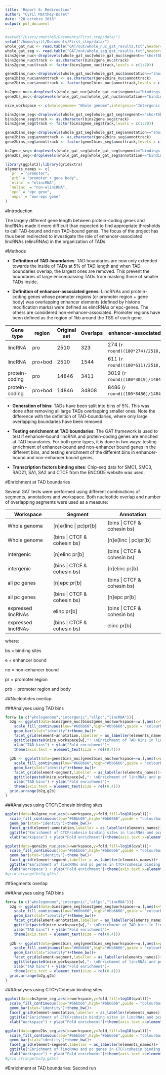 ```yaml
---
title: 'Report 6: Redirection'
author: "Cyril Matthey-Doret"
date: "28 octobre 2016"
output: pdf_document
---
```


```r
#setwd("/Users/cmatthe5/Documents/First_step/data/")
setwd("/home/cyril/Documents/First_step/data/")
whole_gat_nuc <- read.table("GAT/out/whole_nuc_gat_results.txt",header=T)
whole_gat_seg <- read.table("GAT/out/whole_seg_gat_results.txt",header=T)
bins2gene_nuc<-droplevels(whole_gat_nuc[whole_gat_nuc$segment=="short5bins",])
bins2gene_nuc$track <- as.character(bins2gene_nuc$track)
bins2gene_nuc$track <- factor(bins2gene_nuc$track,levels = c(1:20))

gene2bins_nuc<-droplevels(whole_gat_nuc[whole_gat_nuc$annotation=="short5bins",])
gene2bins_nuc$annottrack <- as.character(gene2bins_nuc$annottrack)
gene2bins_nuc$annottrack <- factor(gene2bins_nuc$annottrack,levels = c(1:20))

bs2gene_nuc<-droplevels(whole_gat_nuc[whole_gat_nuc$segment=="bindingsite",])
gene2bs_nuc<-droplevels(whole_gat_nuc[whole_gat_nuc$annotation=="bindingsite",])

nice_workspace <- c(wholegenome= "Whole genome",intergenic="Intergenic space",allpc="Protein-coding space", lincRNA="Expressed lincRNAs space")

bins2gene_seg<-droplevels(whole_gat_seg[whole_gat_seg$segment=="short5bins",])
bins2gene_seg$track <- as.character(bins2gene_seg$track)
bins2gene_seg$track <- factor(bins2gene_seg$track,levels = c(1:20))

gene2bins_seg<-droplevels(whole_gat_seg[whole_gat_seg$annotation=="short5bins",])
gene2bins_seg$annottrack <- as.character(gene2bins_seg$annottrack)
gene2bins_seg$annottrack <- factor(gene2bins_seg$annottrack,levels = c(1:20))

bs2gene_seg<-droplevels(whole_gat_seg[whole_gat_seg$segment=="bindingsite",])
gene2bs_seg<-droplevels(whole_gat_seg[whole_gat_seg$annotation=="bindingsite",])

library(ggplot2);library(gridExtra)
elements_names <- c(
  `pr` = "promoter",
  `prb` = "promoter + gene body",
  `elinc` = "elincRNA",
  `nelinc` = "non-elincRNA",
  `epc` = "epc gene",
  `nepc` = "non-epc gene"
)
```

#Introduction

The largely different gene length between protein-coding genes and lincRNAs made it more difficult than expected to find appropriate thresholds to call TAD-bound and non TAD-bound genes. The focus of the project has thus been redirected to investigate the role of enhancer-associated lincRNAs (elincRNAs) in the organization of TADs.

#Methods

   * __Definition of TAD-boundaries__: TAD boundaries are now only extended towards the inside of TADs at 5% of TAD length and when TAD boundaries overlap, the largest ones are removed. This prevent the boundaries of large encompassing TADs from masking those of smaller TADs inside.

   * __Definition of enhancer-associated genes__: LincRNAs and protein-coding genes whose promoter regions (or promoter region + gene body) was overlapping enhancer elements (defined by histone modification marks) were defined as elincRNAs or epc-genes. The others are considered non-enhancer-associated. Promoter regions have been defined as the region of 1kb around the TSS of each gene.
   
Gene type|region|Original set|Overlaps|enhancer-associated genes
---------|------|------------|--------|---
lincRNA|pro|2510|323|274 (`r round((100*274)/2510,1)`%)
lincRNA|pro+bod|2510|1544|611 (`r round((100*611)/2510,1)`%)
protein-coding|pro|14846|3411|3019 (`r round((100*3019)/14846,1)`%)
protein-coding|pro+bod|14846|34808|8486 (`r round((100*8486)/14846,1)`%)

   * __Generation of bins__: TADs have been split into bins of 5%. This was done after removing all large TADs overlapping smaller ones. Note the difference with the definition of TAD-boundaries, where only large overlapping boundaries have been removed.
   
   * __Testing enrichment at TAD boundaries__: The GAT framework is used to test if enhancer-bound lincRNA and protein-coding genes are enriched at TAD boundaries. For both gene types, it is done in two ways: testing enrichment of enhancer-bound and non-enhancer bound genes in the different bins, and testing enrichment of the different bins in enhancer-bound and non-enhancer bound genes.
   
   * __Transcription factors binding sites__: Chip-seq data for SMC1, SMC3, RAD21, SA1, SA2 and CTCF from the ENCODE website was used.


#Enrichment at TAD boundaries

Several GAT tests were performed using different combinations of segments, annotations and workspace. Both nucleotide overlap and number of overlapping segments were used as a  measure:

Workspace|Segment|Annotation
---------|-------|----------
Whole genome|[n]e(linc \| pc)pr[b]|(bins \| CTCF & cohesin bs)
Whole genome|(bins \| CTCF & cohesin bs)|[n]e(linc \| pc)pr[b]
intergenic|[n]elinc pr[b]|(bins \| CTCF & cohesin bs)
intergenic|(bins \| CTCF & cohesin bs)|[n]elinc pr[b]
all pc genes|[n]epc pr[b]|(bins \| CTCF & cohesin bs)
all pc genes|(bins \| CTCF & cohesin bs)|[n]epc pr[b]
expressed lincRNAs|elinc pr[b]|(bins \| CTCF & cohesin bs)
expressed lincRNAs|(bins \| CTCF & cohesin bs)|elinc pr[b]


where: 

bs = binding sites

e = enhancer bound 

ne = non-enhancer bound 

pr = promoter region

prb = promoter region and body

##Nucleotides overlap

###Analyses using TAD bins

```r

for(w in c("wholegenome","intergenic","allpc","lincRNA")){
  b2g <- ggplot(data=bins2gene_nuc[bins2gene_nuc$workspace==w,],aes(x=track,y=fold,fill=log10(qval)))+
    scale_fill_continuous(low="#66bb66",high="#bb6666",guide = "colourbar",name= "Log10\nq-value")+
    geom_bar(stat="identity")+theme_bw()+
    facet_grid(element~annotation,labeller = as_labeller(elements_names))+
    ggtitle(paste0(nice_workspace[w],": \nEnrichment of TAD bins in lincRNAs and pcgenes"))+
    xlab("TAD bins") + ylab("Fold enrichment")+
    theme(axis.text = element_text(size = rel(0.4)))
  
  g2b <- ggplot(data=gene2bins_nuc[gene2bins_nuc$workspace==w,],aes(x=annottrack,y=fold,fill=log10(qval)))+
    scale_fill_continuous(low="#66bb66",high="#bb6666",guide = "colourbar",name= "Log10\nq-value")+
    geom_bar(stat="identity")+theme_bw()+
    facet_grid(element~segment,labeller = as_labeller(elements_names))+
    ggtitle(paste0(nice_workspace[w],": \nEnrichment of lincRNAs and pc genes in TAD bins"))+
    xlab("TAD bins") + ylab("Fold enrichment")+
    theme(axis.text = element_text(size = rel(0.4)))
  grid.arrange(b2g,g2b)
}

```

###Analyses using CTCF/Cohesin binding sites

```r

ggplot(data=bs2gene_nuc,aes(x=workspace,y=fold,fill=log10(qval)))+
  scale_fill_continuous(low="#66bb66",high="#bb6666",guide = "colourbar",name= "Log10 q-value")+
  geom_bar(stat="identity")+theme_bw()+
  facet_grid(element~annotation,labeller = as_labeller(elements_names))+
  ggtitle("Enrichment of CTCF/cohesin binding sites in lincRNAs and pcgenes")+
  xlab("Workspace") + ylab("Fold enrichment")+theme(axis.text.x=element_text(angle = -90, hjust = 0))

ggplot(data=gene2bs_nuc,aes(x=workspace,y=fold,fill=log10(qval)))+
  scale_fill_continuous(low="#66bb66",high="#bb6666",guide = "colourbar",name= "Log10 q-value")+
  geom_bar(stat="identity")+theme_bw()+
  facet_grid(element~segment,labeller = as_labeller(elements_names))+
  ggtitle("Enrichment of lincRNAs and pc genes in CTCF/cohesin binding sites")+
  xlab("Workspace") + ylab("Fold enrichment")+theme(axis.text.x=element_text(angle = -90, hjust = 0))
#grid.arrange(bs2g,g2bs)

```

##Segments overlap

###Analyses using TAD bins

```r

for(w in c("wholegenome","intergenic","allpc","lincRNA")){
  b2g <- ggplot(data=bins2gene_seg[bins2gene_seg$workspace==w,],aes(x=track,y=fold,fill=log10(qval)))+
    scale_fill_continuous(low="#66bb66",high="#bb6666",guide = "colourbar",name= "Log10\nq-value")+
    geom_bar(stat="identity")+theme_bw()+
    facet_grid(element~annotation,labeller = as_labeller(elements_names))+
    ggtitle(paste0(nice_workspace[w],": \nEnrichment of TAD bins in lincRNAs and pcgenes"))+
    xlab("TAD bins") + ylab("Fold enrichment")+
    theme(axis.text = element_text(size = rel(0.4)))
  
  g2b <- ggplot(data=gene2bins_seg[gene2bins_seg$workspace==w,],aes(x=annottrack,y=fold,fill=log10(qval)))+
    scale_fill_continuous(low="#66bb66",high="#bb6666",guide = "colourbar",name= "Log10\nq-value")+
    geom_bar(stat="identity")+theme_bw()+
    facet_grid(element~segment,labeller = as_labeller(elements_names))+
    ggtitle(paste0(nice_workspace[w],": \nEnrichment of lincRNAs and pc genes in TAD bins"))+
    xlab("TAD bins") + ylab("Fold enrichment")+
    theme(axis.text = element_text(size = rel(0.4)))
  grid.arrange(b2g,g2b)
}

```

###Analyses using CTCF/Cohesin binding sites

```r

ggplot(data=bs2gene_seg,aes(x=workspace,y=fold,fill=log10(qval)))+
  scale_fill_continuous(low="#66bb66",high="#bb6666",guide = "colourbar",name= "Log10 q-value")+
  geom_bar(stat="identity")+theme_bw()+
  facet_grid(element~annotation,labeller = as_labeller(elements_names))+
  ggtitle("Enrichment of CTCF/cohesin binding sites in lincRNAs and pcgenes")+
  xlab("Workspace") + ylab("Fold enrichment")+theme(axis.text.x=element_text(angle = -90, hjust = 0))

ggplot(data=gene2bs_seg,aes(x=workspace,y=fold,fill=log10(qval)))+
  scale_fill_continuous(low="#66bb66",high="#bb6666",guide = "colourbar",name= "Log10 q-value")+
  geom_bar(stat="identity")+theme_bw()+
  facet_grid(element~segment,labeller = as_labeller(elements_names))+
  ggtitle("Enrichment of lincRNAs and pc genes in CTCF/cohesin binding sites")+
  xlab("Workspace") + ylab("Fold enrichment")+theme(axis.text.x=element_text(angle = -90, hjust = 0))
#grid.arrange(bs2g,g2bs)

```

#Enrichment at TAD boundaries: Second run


